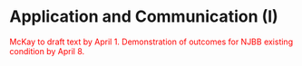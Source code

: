 #  Application and Communication (I)


<span style="color: red;">McKay to draft text by April 1. Demonstration of outcomes for NJBB existing condition by April 8.</span>



